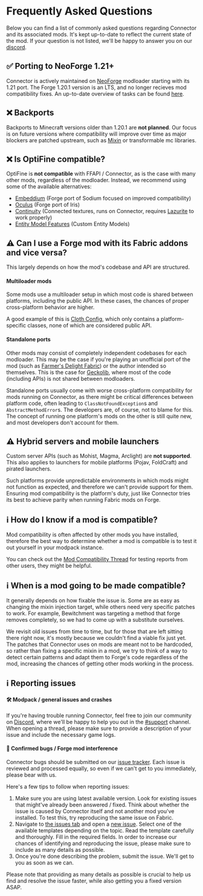 # Frequently Asked Questions

Below you can find a list of commonly asked questions regarding Connector and its associated mods. It's kept up-to-date to reflect the current state
of the mod. If your question is not listed, we'll be happy to answer you on our [discord](https://discord.sinytra.org).

## ✅️ Porting to NeoForge 1.21+

Connector is actively maintained on [NeoForge](https://neoforged.net) modloader starting with its 1.21 port. The Forge 1.20.1 version is an LTS, and 
no longer recieves mod compatibility fixes.
An up-to-date overview of tasks can be found [here](https://github.com/orgs/Sinytra/projects/4).

## ❌️ Backports

Backports to Minecraft versions older than 1.20.1 are **not planned**. Our focus is on future versions where compatibility will improve over time as
major blockers are patched upstream, such as [Mixin](https://github.com/Sinytra/Connector/discussions/383) or transformable mc libraries.

## ❌️ Is OptiFine compatible?

OptiFine is **not compatible** with FFAPI / Connector, as is the case with many other mods, regardless of the modloader. Instead, we recommend
using some of the available alternatives:
- [Embeddium](https://modrinth.com/mod/embeddium) (Forge port of Sodium focused on improved compatibility)
- [Oculus](https://modrinth.com/mod/oculus) (Forge port of Iris)
- [Continuity](https://www.curseforge.com/minecraft/mc-mods/continuity) (Connected textures, runs on Connector, requires
[Lazurite](https://curseforge.com/minecraft/mc-mods/lazurite) to work properly)
- [Entity Model Features](https://www.curseforge.com/minecraft/mc-mods/entity-model-features) (Custom Entity Models)

## ⚠️ Can I use a Forge mod with its Fabric addons and vice versa?

This largely depends on how the mod's codebase and API are structured.

#### Multiloader mods

Some mods use a multiloader setup in which most code is shared between platforms, including the public API. In these cases, the chances of
proper cross-platform behavior are higher.

A good example of this is [Cloth Config](https://github.com/shedaniel/cloth-config), which only contains a platform-specific classes, none of
which are considered public API.

#### Standalone ports

Other mods may consist of completely independent codebases for each modloader. This may be the case if you're playing an unofficial port of the mod
(such as [Farmer's Delight Fabric](https://www.curseforge.com/minecraft/mc-mods/farmers-delight-fabric)) or the author intended so themselves.
This is the case for [Geckolib](https://github.com/bernie-g/geckolib), where most of the code (including APIs) is not shared between modloaders.

Standalone ports usually come with worse cross-platform compatibility for mods running on Connector, as there might be critical differences between
platform code, often leading to `ClassNotFoundException`s and `AbstractMethodError`s. The developers are, of course, not to blame for this.
The concept of running one platform's mods on the other is still quite new, and most developers don't account for them.

## ⚠️ Hybrid servers and mobile launchers

Custom server APIs (such as Mohist, Magma, Arclight) are **not supported**. This also applies to launchers for mobile platforms (Pojav, FoldCraft)
and pirated launchers.

Such platforms provide unpredictable environments in which mods might not function as expected, and therefore we can't provide support for them.
Ensuring mod compatibility is the platform's duty, just like Connector tries its best to achieve parity when running Fabric mods on Forge.

## ℹ️ How do I know if a mod is compatible?

Mod compatibility is often affected by other mods you have installed, therefore the best way to determine whether a mod is compatible is to test
it out yourself in your modpack instance.

You can check out the [Mod Compatibility Thread](https://github.com/Sinytra/Connector/discussions/12) for testing reports from other users,
they might be helpful.

## ℹ️ When is a mod going to be made compatible?

It generally depends on how fixable the issue is. Some are as easy as changing the mixin injection target, while others need very specific patches
to work. For example, Bewitchment was targeting a method that forge removes completely, so we had to come up with a substitute ourselves.

We revisit old issues from time to time, but for those that are left sitting there right now, it's mostly because we couldn't find a viable fix just
yet. The patches that Connector uses on mods are meant not to be hardcoded, so rather than fixing a specific mixin in a mod, we try to think of a way to
detect certain patterns and adapt them to Forge's code regardless of the mod, increasing the chances of getting other mods working in the process.

## ℹ️ Reporting issues

#### 🛠️ Modpack / general issues and crashes

If you're having trouble running Connector, feel free to join our community on [Discord](https://discord.sinytra.org), where we'll be happy to
help you out in the [#support](https://discord.com/channels/1141048834177388746/1141062824265793650) channel. When opening a thread, please make sure
to provide a description of your issue and include the necessary game logs.

#### 🐞 Confirmed bugs / Forge mod interference

Connector bugs should be submitted on our [issue tracker](https://github.com/Sinytra/Connector/issues). Each issue is reviewed and processed equally,
so even if we can't get to you immediately, please bear with us.

Here's a few tips to follow when reporting issues:

1. Make sure you are using latest available version. Look for existing issues that might've already been answered / fixed. Think about whether the
issue is caused by Connector itself and not another mod you've installed. To test this, try reproducing the same issue on Fabric.
2. Navigate to [the issues tab](https://github.com/Sinytra/Connector/issues) and open a [new issue](https://github.com/Sinytra/Connector/issues/new/choose).
Select one of the available templates depending on the topic. Read the template carefully and thoroughly.
Fill in the required fields. In order to increase our chances of identifying and reproducing the issue, please make sure to include as many details
as possible.
3. Once you're done describing the problem, submit the issue. We'll get to you as soon as we can.

Please note that providing as many details as possible is crucial to help us find and resolve the issue faster, while also getting you a fixed
version ASAP.
